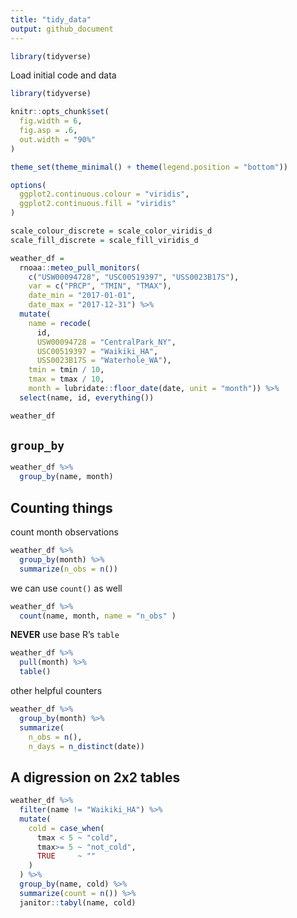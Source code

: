 ```yaml
---
title: "tidy_data"
output: github_document
---
```

```r
library(tidyverse)
```

Load initial code and data
```r
library(tidyverse)

knitr::opts_chunk$set(
  fig.width = 6,
  fig.asp = .6,
  out.width = "90%"
)

theme_set(theme_minimal() + theme(legend.position = "bottom"))

options(
  ggplot2.continuous.colour = "viridis",
  ggplot2.continuous.fill = "viridis"
)

scale_colour_discrete = scale_color_viridis_d
scale_fill_discrete = scale_fill_viridis_d
```

```r
weather_df =  
  rnoaa::meteo_pull_monitors(
    c("USW00094728", "USC00519397", "USS0023B17S"),
    var = c("PRCP", "TMIN", "TMAX"), 
    date_min = "2017-01-01",
    date_max = "2017-12-31") %>%
  mutate(
    name = recode(
      id, 
      USW00094728 = "CentralPark_NY", 
      USC00519397 = "Waikiki_HA",
      USS0023B17S = "Waterhole_WA"),
    tmin = tmin / 10,
    tmax = tmax / 10,
    month = lubridate::floor_date(date, unit = "month")) %>%
  select(name, id, everything())

weather_df
```

## `group_by`

```r
weather_df %>% 
  group_by(name, month)
```
## Counting things

count month observations
```r
weather_df %>% 
  group_by(month) %>% 
  summarize(n_obs = n())
```

we can use `count()` as well
```r
weather_df %>% 
  count(name, month, name = "n_obs" )
```

**NEVER** use base R's `table`
```r
weather_df %>% 
  pull(month) %>% 
  table()
```


other helpful counters
```r
weather_df %>% 
  group_by(month) %>% 
  summarize(
    n_obs = n(),
    n_days = n_distinct(date))

```

## A digression on 2x2 tables
```r
weather_df %>% 
  filter(name != "Waikiki_HA") %>% 
  mutate(
    cold = case_when(
      tmax < 5 ~ "cold",
      tmax>= 5 ~ "not_cold",
      TRUE     ~ ""
    )
  ) %>% 
  group_by(name, cold) %>% 
  summarize(count = n()) %>% 
  janitor::tabyl(name, cold)
```



